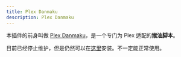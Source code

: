 ```yaml
---
title: Plex Danmaku
description: Plex Danmaku
---
```


本插件的前身叫做 [Plex Danmaku](https://github.com/Mr-Quin/danmaku-anywhere/tree/master/packages/plex-danmaku)，是一个专门为 Plex 适配的**猴油脚本**。

目前已经停止维护，但是仍然可以在[这里](/plex-danmaku.user.js)安装。不一定能正常使用。
